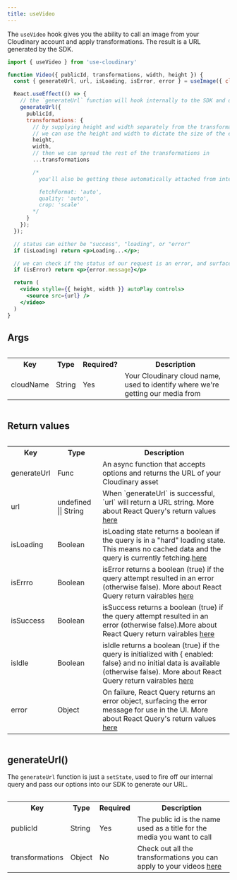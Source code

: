 ```yaml
---
title: useVideo
---
```

The `useVideo` hook gives you the ability to call an image from your Cloudinary account and apply transformations. The result is a URL generated by the SDK. 

```jsx
import { useVideo } from 'use-cloudinary'

function Video({ publicId, transformations, width, height }) {
  const { generateUrl, url, isLoading, isError, error } = useImage({ cloudName: 'testing-hooks-upload' });

  React.useEffect(() => {
    // the `generateUrl` function will hook internally to the SDK and do a lot of the heavy lifting for generating your video url 
    generateUrl({
      publicId,
      transformations: {
        // by supplying height and width separately from the transformations object, 
        // we can use the height and width to dictate the size of the element AND the transformations
        height,
        width,
        // then we can spread the rest of the transformations in
        ...transformations

        /* 
          you'll also be getting these automatically attached from internals

          fetchFormat: 'auto',
          quality: 'auto',
          crop: 'scale'
        */        
      }
    });
  });

  // status can either be "success", "loading", or "error"
  if (isLoading) return <p>Loading...</p>;

  // we can check if the status of our request is an error, and surface that error to our UI
  if (isError) return <p>{error.message}</p>

  return (
    <video stylle={{ height, width }} autoPlay controls>
      <source src={url} />
    </video>
  )
}
```

## Args

<div style="overflow-x:auto;">
  <table>
    <tr>
      <th>Key</th>
      <th>Type</th>
      <th>Required?</th>
      <th>Description</th>
    </tr>
    <tr>
      <td>cloudName</td>
      <td>String</td>
      <td>Yes</td>
      <td>Your Cloudinary cloud name, used to identify where we're getting our media from</td>
    </tr>
  </table>
</div>

## Return values

<div style="overflow-x:auto;">
  <table>
    <tr>
      <th>Key</th>
      <th>Type</th>
      <th>Description</th>
    </tr>
    <tr>
      <td>generateUrl</td>      
      <td>Func</td>
      <td>An async function that accepts options and returns the URL of your Cloudinary asset</td>
    </tr>
    <tr>
      <td>url</td>
      <td>undefined || String</td>      
      <td>When `generateUrl` is successful, `url` will return a URL string. More about React Query's return values <a href="https://github.com/tannerlinsley/react-query#returns">here</a></td>
    </tr>
    <tr>
      <td>isLoading</td>
      <td>Boolean</td>      
      <td> isLoading state returns a boolean if the query is in a "hard" loading state. This means no cached data and the query is currently fetching.<a href="https://github.com/tannerlinsley/react-query#returns">here</a></td>
    </tr>
    <tr>
      <td>isErrro</td>
      <td>Boolean</td>      
      <td>isError returns a boolean (true) if the query attempt resulted in an error (otherwise false). More about React Query return vairables <a href="https://github.com/tannerlinsley/react-query#returns">here</a></td>
    </tr>
    <tr>
      <td>isSuccess</td>
      <td>Boolean</td>      
      <td>isSuccess returns a boolean (true) if the query attempt resulted in an error (otherwise false).More about React Query return vairables <a href="https://github.com/tannerlinsley/react-query#returns">here</a></td>
    </tr>
    <tr>
      <td>isIdle</td>
      <td>Boolean</td>      
      <td>isIdle returns a boolean (true) if the query is initialized with { enabled: false} and no initial data is available (otherwise false). More about React Query return vairables <a href="https://github.com/tannerlinsley/react-query#returns">here</a></td>
    </tr>
    <tr>
      <td>error</td>
      <td>Object</td>      
      <td>On failure, React Query returns an error object, surfacing the error message for use in the UI. More about React Query's return values <a href="https://github.com/tannerlinsley/react-query#returns">here</a></td>
    </tr>
  </table>
</div>

## generateUrl()

The `generateUrl` function is just a `setState`, used to fire off our internal query and pass our options into our SDK to generate our URL.

<div style="overflow-x:auto;">
  <table>
    <tr>
      <th>Key</th>
      <th>Type</th>
      <th>Required</th>
      <th>Description</th>
    </tr>
    <tr>
      <td>publicId</td>      
      <td>String</td>
      <td>Yes</td>
      <td>The public id is the name used as a title for the media you want to call</td>
    </tr>
    <tr>
      <td>transformations</td>
      <td>Object</td>  
      <td>No</td>    
      <td>Check out all the transformations you can apply to your videos <a href="https://cloudinary.com/documentation/video_transformation_reference">here</a></td>
    </tr>
  </table>
</div>